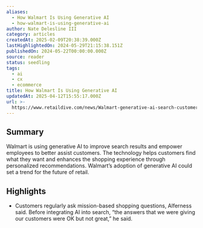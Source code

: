 ```yaml
---
aliases:
  - How Walmart Is Using Generative AI
  - how-walmart-is-using-generative-ai
author: Nate Delesline III
category: articles
createdAt: 2025-02-09T20:38:39.000Z
lastHighlightedOn: 2024-05-29T21:15:38.151Z
publishedOn: 2024-05-22T00:00:00.000Z
source: reader
status: seedling
tags:
  - ai
  - cx
  - ecommerce
title: How Walmart Is Using Generative AI
updatedAt: 2025-04-12T15:55:17.000Z
url: >-
  https://www.retaildive.com/news/Walmart-generative-ai-search-customers-workers/716820/?utm_source=Sailthru&utm_medium=email&utm_campaign=Newsletter%20Weekly%20Roundup:%20Marketing%20Dive:%20Daily%20Dive%2005-25-2024&utm_term=Marketing%20Dive%20Weekender
---
```

## Summary

Walmart is using generative AI to improve search results and empower employees to better assist customers. The technology helps customers find what they want and enhances the shopping experience through personalized recommendations. Walmart’s adoption of generative AI could set a trend for the future of retail.

## Highlights

- Customers regularly ask mission-based shopping questions, Alferness said. Before integrating AI into search, “the answers that we were giving our customers were OK but not great,” he said.
